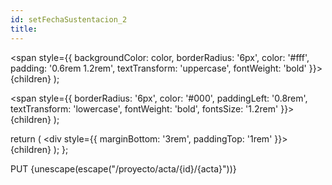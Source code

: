 ```yaml
---
id: setFechaSustentacion_2
title:
---
```


<!-- prettier-ignore-start -->

  <span
    style={{
      backgroundColor: color,
      borderRadius: '6px',
      color: '#fff',
      padding: '0.6rem 1.2rem',
      textTransform: 'uppercase',
      fontWeight: 'bold'
    }}>
    {children}
  </span>
);

  <span
    style={{
      borderRadius: '6px',
      color: '#000',
      paddingLeft: '0.8rem',
      textTransform: 'lowercase',
      fontWeight: 'bold',
      fontsSize: '1.2rem'
    }}>
    {children}
  </span>
);

  return (
    <div
      style={{
        marginBottom: '3rem',
        paddingTop: '1rem'
      }}>
      {children}
    </div>
  );
};

<!-- prettier-ignore-end -->

<Url>
  <Method color="#6b55b2">PUT</Method>
  <Path>{unescape(escape("/proyecto/acta/{id}/{acta}"))}</Path>
</Url>
